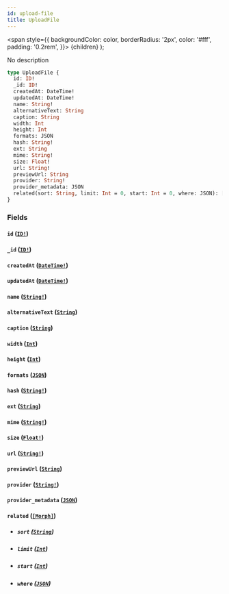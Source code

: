 ```yaml
---
id: upload-file
title: UploadFile
---
```


<span
style={{
      backgroundColor: color,
      borderRadius: '2px',
      color: '#fff',
      padding: '0.2rem',
    }}>
{children}
</span>
);

No description

```graphql
type UploadFile {
  id: ID!
  _id: ID!
  createdAt: DateTime!
  updatedAt: DateTime!
  name: String!
  alternativeText: String
  caption: String
  width: Int
  height: Int
  formats: JSON
  hash: String!
  ext: String
  mime: String!
  size: Float!
  url: String!
  previewUrl: String
  provider: String!
  provider_metadata: JSON
  related(sort: String, limit: Int = 0, start: Int = 0, where: JSON): [Morph]
}
```

### Fields

#### `id` ([`ID!`](/v1/scalars/id))

#### `_id` ([`ID!`](/v1/scalars/id))

#### `createdAt` ([`DateTime!`](/v1/scalars/date-time))

#### `updatedAt` ([`DateTime!`](/v1/scalars/date-time))

#### `name` ([`String!`](/v1/scalars/string))

#### `alternativeText` ([`String`](/v1/scalars/string))

#### `caption` ([`String`](/v1/scalars/string))

#### `width` ([`Int`](/v1/scalars/int))

#### `height` ([`Int`](/v1/scalars/int))

#### `formats` ([`JSON`](/v1/scalars/json))

#### `hash` ([`String!`](/v1/scalars/string))

#### `ext` ([`String`](/v1/scalars/string))

#### `mime` ([`String!`](/v1/scalars/string))

#### `size` ([`Float!`](/v1/scalars/float))

#### `url` ([`String!`](/v1/scalars/string))

#### `previewUrl` ([`String`](/v1/scalars/string))

#### `provider` ([`String!`](/v1/scalars/string))

#### `provider_metadata` ([`JSON`](/v1/scalars/json))

#### `related` ([`[Morph]`](/v1/unions/morph))

- ##### `sort` ([`String`](/v1/scalars/string))

- ##### `limit` ([`Int`](/v1/scalars/int))

- ##### `start` ([`Int`](/v1/scalars/int))

- ##### `where` ([`JSON`](/v1/scalars/json))
